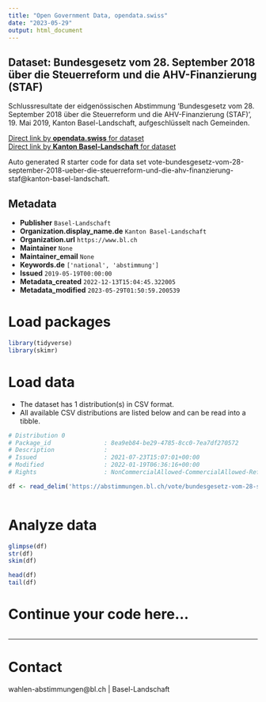 ```yaml
---
title: "Open Government Data, opendata.swiss"
date: "2023-05-29"
output: html_document
---
```


## Dataset: Bundesgesetz vom 28. September 2018 über die Steuerreform und die AHV-Finanzierung (STAF)

Schlussresultate der eidgenössischen Abstimmung 'Bundesgesetz vom 28. September 2018 über die Steuerreform und die AHV-Finanzierung (STAF)', 19. Mai 2019, Kanton Basel-Landschaft, aufgeschlüsselt nach Gemeinden.

[Direct link by **opendata.swiss** for dataset](https://opendata.swiss/de/dataset/bundesgesetz-vom-28-september-2018-uber-die-steuerreform-und-die-ahv-finanzierung-staf1)<br>
[Direct link by **Kanton Basel-Landschaft** for dataset](https://abstimmungen.bl.ch/vote/bundesgesetz-vom-28-september-2018-ueber-die-steuerreform-und-die-ahv-finanzierung-staf/data)

Auto generated R starter code for data set vote-bundesgesetz-vom-28-september-2018-ueber-die-steuerreform-und-die-ahv-finanzierung-staf@kanton-basel-landschaft.

## Metadata

- **Publisher** `Basel-Landschaft`
- **Organization.display_name.de** `Kanton Basel-Landschaft`
- **Organization.url** `https://www.bl.ch`
- **Maintainer** `None`
- **Maintainer_email** `None`
- **Keywords.de** `['national', 'abstimmung']`
- **Issued** `2019-05-19T00:00:00`
- **Metadata_created** `2022-12-13T15:04:45.322005`
- **Metadata_modified** `2023-05-29T01:50:59.200539`


# Load packages

```r

library(tidyverse)
library(skimr)

```

# Load data

-   The dataset has 1 distribution(s) in CSV format.
-   All available CSV distributions are listed below and can be read into a tibble.

```r

# Distribution 0
# Package_id               : 8ea9eb84-be29-4785-8cc0-7ea7df270572
# Description              : 
# Issued                   : 2021-07-23T15:07:01+00:00
# Modified                 : 2022-01-19T06:36:16+00:00
# Rights                   : NonCommercialAllowed-CommercialAllowed-ReferenceRequired

df <- read_delim('https://abstimmungen.bl.ch/vote/bundesgesetz-vom-28-september-2018-ueber-die-steuerreform-und-die-ahv-finanzierung-staf/data-csv')



```

# Analyze data

```r

glimpse(df)
str(df)
skim(df)

head(df)
tail(df)

```

# Continue your code here...

```r

```

------------------------------------------------------------------------

# Contact

wahlen-abstimmungen@bl.ch | Basel-Landschaft
